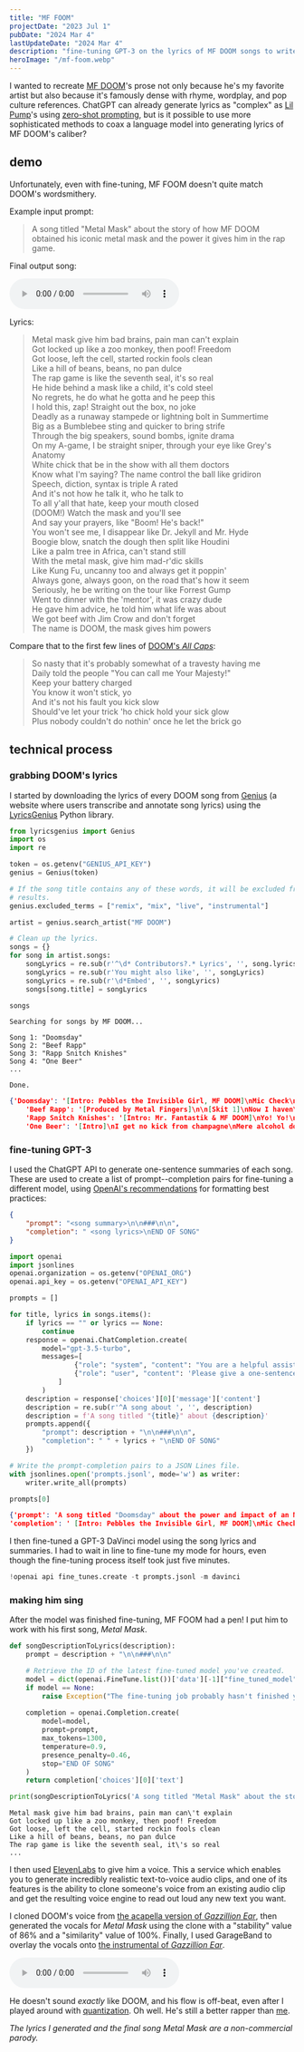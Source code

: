 ```yaml
---
title: "MF FOOM"
projectDate: "2023 Jul 1"
pubDate: "2024 Mar 4"
lastUpdateDate: "2024 Mar 4"
description: "fine-tuning GPT-3 on the lyrics of MF DOOM songs to write lyrics in his style"
heroImage: "/mf-foom.webp"
---
```


I wanted to recreate [MF DOOM](https://en.wikipedia.org/wiki/MF_Doom)\'s prose not only because he\'s my favorite artist but also because it\'s famously dense with rhyme, wordplay, and pop culture references. ChatGPT can already generate lyrics as "complex" as [Lil Pump](https://en.wikipedia.org/wiki/Lil_Pump)'s using [zero-shot prompting](https://www.promptingguide.ai/techniques/zeroshot), but is it possible to use more sophisticated methods to coax a language model into generating lyrics of MF DOOM\'s caliber?

## demo

Unfortunately, even with fine-tuning, MF FOOM doesn't quite match DOOM\'s wordsmithery.

Example input prompt:

> A song titled \"Metal Mask\" about the story of how MF DOOM obtained his iconic metal mask and the power it gives him in the rap game.

Final output song:

<audio controls>
    <source src="https://user-images.githubusercontent.com/62364808/232918506-4b40215b-728b-4879-9631-8c5107e28855.mp4" type="video/mp4" />
</audio>

Lyrics:

> Metal mask give him bad brains, pain man can\'t explain\
> Got locked up like a zoo monkey, then poof! Freedom\
> Got loose, left the cell, started rockin fools clean\
> Like a hill of beans, beans, no pan dulce\
> The rap game is like the seventh seal, it\'s so real\
> He hide behind a mask like a child, it\'s cold steel\
> No regrets, he do what he gotta and he peep this\
> I hold this, zap! Straight out the box, no joke\
> Deadly as a runaway stampede or lightning bolt in Summertime\
> Big as a Bumblebee sting and quicker to bring strife\
> Through the big speakers, sound bombs, ignite drama\
> On my A-game, I be straight sniper, through your eye like Grey\'s Anatomy\
> White chick that be in the show with all them doctors\
> Know what I\'m saying? The name control the ball like gridiron\
> Speech, diction, syntax is triple A rated\
> And it\'s not how he talk it, who he talk to\
> To all y\'all that hate, keep your mouth closed\
> (DOOM!) Watch the mask and you\'ll see\
> And say your prayers, like \"Boom! He\'s back!\"\
> You won\'t see me, I disappear like Dr. Jekyll and Mr. Hyde\
> Boogie blow, snatch the dough then split like Houdini\
> Like a palm tree in Africa, can\'t stand still\
> With the metal mask, give him mad-r\'dic skills\
> Like Kung Fu, uncanny too and always get it poppin\'\
> Always gone, always goon, on the road that\'s how it seem\
> Seriously, he be writing on the tour like Forrest Gump\
> Went to dinner with the \'mentor\', it was crazy dude\
> He gave him advice, he told him what life was about\
> We got beef with Jim Crow and don\'t forget\
> The name is DOOM, the mask gives him powers

Compare that to the first few lines of [DOOM\'s *All Caps*](https://genius.com/Madvillain-all-caps-lyrics):

> So nasty that it\'s probably somewhat of a travesty having me\
> Daily told the people \"You can call me Your Majesty!\"\
> Keep your battery charged\
> You know it won\'t stick, yo\
> And it\'s not his fault you kick slow\
> Should\'ve let your trick \'ho chick hold your sick glow\
> Plus nobody couldn\'t do nothin\' once he let the brick go

## technical process

### grabbing DOOM's lyrics

I started by downloading the lyrics of every DOOM song from [Genius](https://genius.com/) (a website where users transcribe and annotate song lyrics) using the [LyricsGenius](https://lyricsgenius.readthedocs.io/en/master/) Python library.

```python
from lyricsgenius import Genius
import os
import re

token = os.getenv("GENIUS_API_KEY")
genius = Genius(token)

# If the song title contains any of these words, it will be excluded from the
# results.
genius.excluded_terms = ["remix", "mix", "live", "instrumental"]

artist = genius.search_artist("MF DOOM")

# Clean up the lyrics.
songs = {}
for song in artist.songs:
    songLyrics = re.sub(r'^\d* Contributors?.* Lyrics', '', song.lyrics)
    songLyrics = re.sub(r'You might also like', '', songLyrics)
    songLyrics = re.sub(r'\d*Embed', '', songLyrics)
    songs[song.title] = songLyrics

songs
```

```terminal
Searching for songs by MF DOOM...

Song 1: "Doomsday"
Song 2: "Beef Rapp"
Song 3: "Rapp Snitch Knishes"
Song 4: "One Beer"
...

Done.
```

```json
{'Doomsday': '[Intro: Pebbles the Invisible Girl, MF DOOM]\nMic Check\nWhen I was...
    'Beef Rapp': '[Produced by Metal Fingers]\n\n[Skit 1]\nNow I haven\'t eaten a...
    'Rapp Snitch Knishes': '[Intro: Mr. Fantastik & MF DOOM]\nYo! Yo!\nMF DOOM, M...
    'One Beer': '[Intro]\nI get no kick from champagne\nMere alcohol doesn\'t thr...
```

### fine-tuning GPT-3

I used the ChatGPT API to generate one-sentence summaries of each song. These are used to create a list of prompt--completion pairs for fine-tuning a different model, using [OpenAI's recommendations](https:\/\/platform.openai.com/docs/guides/fine-tuning/preparing-your-dataset) for formatting best practices:

``` json
{
    "prompt": "<song summary>\n\n###\n\n",
    "completion": " <song lyrics>\nEND OF SONG"
}
```

```python
import openai
import jsonlines
openai.organization = os.getenv("OPENAI_ORG")
openai.api_key = os.getenv("OPENAI_API_KEY")

prompts = []

for title, lyrics in songs.items():
    if lyrics == "" or lyrics == None:
        continue
    response = openai.ChatCompletion.create(
        model="gpt-3.5-turbo",
        messages=[
                {"role": "system", "content": "You are a helpful assistant who is an expert on pop culture, and specifically the history of hip hop."},
                {"role": "user", "content": 'Please give a one-sentence summary of the following song. Your response should follow this format: "A song about <description>.". Here are the lyrics:\n\n"""\n' + lyrics + '"""'},
            ]
        )
    description = response['choices'][0]['message']['content']
    description = re.sub(r'^A song about ', '', description)
    description = f'A song titled "{title}" about {description}'
    prompts.append({
        "prompt": description + "\n\n###\n\n",
        "completion": " " + lyrics + "\nEND OF SONG"
    })

# Write the prompt-completion pairs to a JSON Lines file.
with jsonlines.open('prompts.jsonl', mode='w') as writer:
    writer.write_all(prompts)

prompts[0]
```

```json
{'prompt': 'A song titled "Doomsday" about the power and impact of an MC, their unique and influential voice in the world of hip hop.\n\n###\n\n',
'completion': ' [Intro: Pebbles the Invisible Girl, MF DOOM]\nMic Check\nWhen I was led to you\nI knew you were the one for me... \nEND OF SONG'}
```

I then fine-tuned a GPT-3 DaVinci model using the song lyrics and
summaries. I had to wait in line to fine-tune my mode for hours, even
though the fine-tuning process itself took just five minutes.

``` python
!openai api fine_tunes.create -t prompts.jsonl -m davinci
```

### making him sing

After the model was finished fine-tuning, MF FOOM had a pen! I put him to work with his first song, *Metal Mask*.

``` python
def songDescriptionToLyrics(description):
    prompt = description + "\n\n###\n\n"

    # Retrieve the ID of the latest fine-tuned model you've created.
    model = dict(openai.FineTune.list())['data'][-1]["fine_tuned_model"]
    if model == None:
        raise Exception("The fine-tuning job probably hasn't finished yet.")
    
    completion = openai.Completion.create(
        model=model,
        prompt=prompt,
        max_tokens=1300,
        temperature=0.9,
        presence_penalty=0.46,
        stop="END OF SONG"
    )
    return completion['choices'][0]['text']

print(songDescriptionToLyrics('A song titled "Metal Mask" about the story of how MF DOOM obtained his iconic metal mask and the power it gives him in the rap game.'))
```

```terminal
Metal mask give him bad brains, pain man can\'t explain
Got locked up like a zoo monkey, then poof! Freedom
Got loose, left the cell, started rockin fools clean
Like a hill of beans, beans, no pan dulce
The rap game is like the seventh seal, it\'s so real
...
```

I then used [ElevenLabs](https://beta.elevenlabs.io/) to give him a voice. This a service which enables you to generate incredibly realistic text-to-voice audio clips, and one of its features is the ability to clone someone\'s voice from an existing audio clip and get the resulting voice engine to read out loud any new text you want.

I cloned DOOM\'s voice from [the acapella version of *Gazzillion Ear*](https://www.youtube.com/watch?v=LoXJd4Hkbcg), then generated the vocals for *Metal Mask* using the clone with a \"stability\" value of 86% and a \"similarity\" value of 100%. Finally, I used GarageBand to overlay the vocals onto [the instrumental of *Gazzillion Ear*](https://www.youtube.com/watch?v=sQ7aKsYxwaM).

<audio controls>
    <source src="https://user-images.githubusercontent.com/62364808/232918506-4b40215b-728b-4879-9631-8c5107e28855.mp4" type="video/mp4" />
</audio>

He doesn\'t sound *exactly* like DOOM, and his flow is off-beat, even after I played around with [quantization](https://en.wikipedia.org/wiki/Quantization_(music)). Oh well. He\'s still a better rapper than [me](https://soundcloud.com/roman-hauksson-neill).

*The lyrics I generated and the final song Metal Mask are a
non-commercial parody.*